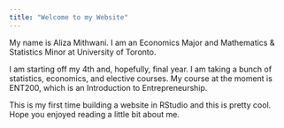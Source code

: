 ```yaml
---
title: "Welcome to my Website"
---
```


My name is Aliza Mithwani. I am an Economics Major and Mathematics & Statistics Minor at University of Toronto.

I am starting off my 4th and, hopefully, final year. I am taking a bunch of statistics, economics, and elective courses. My course at the moment is ENT200, which is an Introduction to Entrepreneurship.

This is my first time building a website in RStudio and this is pretty cool. Hope you enjoyed reading a little bit about me.
